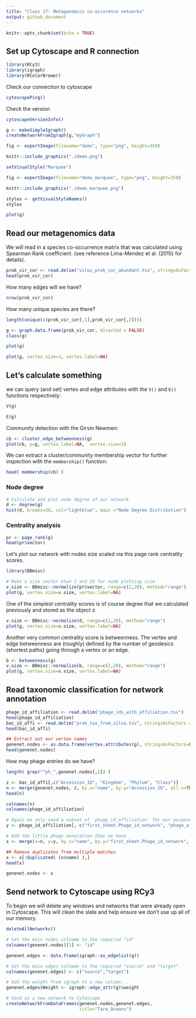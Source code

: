 ```yaml
---
title: "Class 17: Metagenomics co-occurence networks"
output: github_document
---
```


```r
knitr::opts_chunk$set(echo = TRUE)
```

## Set up Cytoscape and R connection

```r
library(RCy3)
library(igraph)
library(RColorBrewer)
```

Check our connection to cytoscape

```r
cytoscapePing()
```

Check the version

```r
cytoscapeVersionInfo()
```

```r
g <- makeSimpleIgraph()
createNetworkFromIgraph(g,"myGraph")
```

```r
fig <- exportImage(filename="demo", type="png", height=350)
```

```r
knitr::include_graphics("./demo.png")
```

```r
setVisualStyle("Marquee")
```

```r
fig <- exportImage(filename="demo_marquee", type="png", height=350)

knitr::include_graphics("./demo_marquee.png")
```

```r
styles <- getVisualStyleNames()
styles
```

```r
plot(g)
```

## Read our metagenomics data

We will read in a species co-occurrence matrix that was calculated using Spearman Rank coefficient. (see reference Lima-Mendez et al. (2015) for details).

```r
prok_vir_cor <- read.delim("virus_prok_cor_abundant.tsv", stringsAsFactors = FALSE)
head(prok_vir_cor)
```

How many edges will we have?

```r
nrow(prok_vir_cor)
```

How many unique species are there?

```r
length(unique(c(prok_vir_cor[,1],prok_vir_cor[,2])))
```

```r
g <- graph.data.frame(prok_vir_cor, directed = FALSE)
class(g)
```

```r
plot(g)
```

```r
plot(g, vertex.size=3, vertex.label=NA)
```

## Let's calculate something 

we can query (and set) vertex and edge attributes with the `V()` and `E()` functions respectively:

```r
V(g)
```

```r
E(g)
```

Community detection with the Girvin Newmen:

```r
cb <- cluster_edge_betweenness(g)
plot(cb, y=g, vertex.label=NA,  vertex.size=3)
```

We can extract a cluster/community membership vector for further inspection with the `membership()` function:

```r
head( membership(cb) )
```

### Node degree

```r
# Calculate and plot node degree of our network
d <- degree(g)
hist(d, breaks=30, col="lightblue", main ="Node Degree Distribution")
```

### Centrality analysis

```r
pr <- page_rank(g)
head(pr$vector)
```

Let's plot our network with nodes size scaled via this page rank centrality scores.

```r
library(BBmisc)
```

```r
# Make a size vector btwn 2 and 20 for node plotting size
v.size <- BBmisc::normalize(pr$vector, range=c(2,20), method="range")
plot(g, vertex.size=v.size, vertex.label=NA)
```

One of the simplest centrality scores is of course degree that we calculated previously and stored as the object `d`.

```r
v.size <- BBmisc::normalize(d, range=c(2,20), method="range")
plot(g, vertex.size=v.size, vertex.label=NA)
```

Another very common centrality score is betweenness. The vertex and edge betweenness are (roughly) defined by the number of geodesics (shortest paths) going through a vertex or an edge.

```r
b <- betweenness(g)
v.size <- BBmisc::normalize(b, range=c(2,20), method="range")
plot(g, vertex.size=v.size, vertex.label=NA)
```

## Read taxonomic classification for network annotation

```r
phage_id_affiliation <- read.delim("phage_ids_with_affiliation.tsv")
head(phage_id_affiliation)
bac_id_affi <- read.delim("prok_tax_from_silva.tsv", stringsAsFactors = FALSE)
head(bac_id_affi)
```


```r
## Extract out our vertex names
genenet.nodes <- as.data.frame(vertex.attributes(g), stringsAsFactors=FALSE)
head(genenet.nodes)
```

How may phage entries do we have?

```r
length( grep("^ph_",genenet.nodes[,1]) )
```

```r
z <- bac_id_affi[,c("Accession_ID", "Kingdom", "Phylum", "Class")]
n <- merge(genenet.nodes, z, by.x="name", by.y="Accession_ID", all.x=TRUE)
head(n)
```

```r
colnames(n)
colnames(phage_id_affiliation)
```

```r
# Again we only need a subset of `phage_id_affiliation` for our purposes
y <- phage_id_affiliation[, c("first_sheet.Phage_id_network", "phage_affiliation","Tax_order", "Tax_subfamily")]

# Add the little phage annotation that we have
x <- merge(x=n, y=y, by.x="name", by.y="first_sheet.Phage_id_network", all.x=TRUE)

## Remove duplicates from multiple matches
x <- x[!duplicated( (x$name) ),]
head(x)
```

```r
genenet.nodes <- x
```

## Send network to Cytoscape using RCy3

To begin we will delete any windows and networks that were already open in Cytoscape. This will clean the slate and help ensure we don't use up all of our memory.

```r
deleteAllNetworks()
```

```r
# Set the main nodes colname to the required "id" 
colnames(genenet.nodes)[1] <- "id"
```

```r
genenet.edges <- data.frame(igraph::as_edgelist(g))

# Set the main edges colname to the required "source" and "target" 
colnames(genenet.edges) <- c("source","target")

# Add the weight from igraph to a new column...
genenet.edges$Weight <- igraph::edge_attr(g)$weight

# Send as a new network to Cytoscape
createNetworkFromDataFrames(genenet.nodes,genenet.edges, 
                            title="Tara_Oceans")
```

